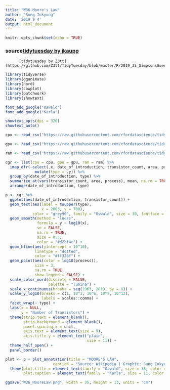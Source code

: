 ```yaml
---
title: "W36 Moore's Law"
author: "Sung Inkyung"
date: '2019 9 4'
output: html_document
---
```


```r
knitr::opts_chunk$set(echo = TRUE)
```
### source[tidytuesday by jkaupp](https://github.com/jkaupp/tidytuesdays/blob/master/2019/week36/R/analysis.R)
          [tidytuesday by Z3tt](https://github.com/Z3tt/TidyTuesday/blob/master/R/2019_35_SimpsonsGuests_black.Rmd)
```r
library(tidyverse)
library(gganimate)
library(nord)
library(cowplot)
library(patchwork)
library(showtext)

font_add_google("Oswald")
font_add_google("Karla")

showtext_opts(dpi = 320)
showtext_auto()
```

```r
cpu <- read_csv("https://raw.githubusercontent.com/rfordatascience/tidytuesday/master/data/2019/2019-09-03/cpu.csv")

gpu <- read_csv("https://raw.githubusercontent.com/rfordatascience/tidytuesday/master/data/2019/2019-09-03/gpu.csv")

ram <- read_csv("https://raw.githubusercontent.com/rfordatascience/tidytuesday/master/data/2019/2019-09-03/ram.csv")
```

```r
cgr <- list(cpu = cpu, gpu = gpu, ram = ram) %>% 
  imap_dfr(~select(.x, date_of_introduction, transistor_count, area, process) %>% 
             mutate(type = .y)) %>% 
  group_by(date_of_introduction, type) %>% 
  summarize_at(vars(transistor_count, area, process), mean, na.rm = TRUE) %>% 
  arrange(date_of_introduction, type)

```

```r
p <- cgr %>%  
  ggplot(aes(date_of_introduction, transistor_count)) +
  geom_text(aes(label = toupper(type), 
                x = 2003, y = 700), 
            color = "grey90", family = "Oswald", size = 30, fontface = "bold") +
  geom_smooth(method = "loess", 
              formula = y ~ log10(x), 
              se = FALSE, 
              na.rm = TRUE,
              size = 0.5,  
              color = "#d2bf4c") +
  geom_hline(aes(yintercept = 10^10), 
             linetype = "dotted", 
             color = "#ff326f") +
  geom_point(aes(color = log10(process)), 
             size = 3,
             na.rm = TRUE,
             show.legend = FALSE) +
  scale_color_nord(discrete = FALSE,
                   palette = "lumina") +
  scale_x_continuous(breaks = seq(1963, 2019, by = 8)) +
  scale_y_log10(breaks = c(1, 10^3, 10^6, 10^9, 10^12),
                labels = scales::comma) +
  facet_wrap(~ type) +
  labs(x = NULL, 
       y = "Number of Transistors") +
  theme(strip.text = element_blank(),
        strip.background = element_blank(),
        panel.spacing.x = unit,
        axis.text = element_text(size = 9),
        axis.title.y = element_text("plain",
                                    size = 11)) +
  theme_half_open() +
  panel_border() 
```

```r
plot <- p + plot_annotation(title = "MOORE'S LAW",
                     caption = "Source: Wikipedia | Graphic: Sung Inkyung") &
  theme(plot.title = element_text(family = "Oswald", size = 36, color = "#0b4f6c", hjust = 0.5),
        plot.caption = element_text(family = "Karla", size = 11, color = "grey45"))

ggsave("W36_MooreLaw.png", width = 35, height = 13, units = "cm")
```

